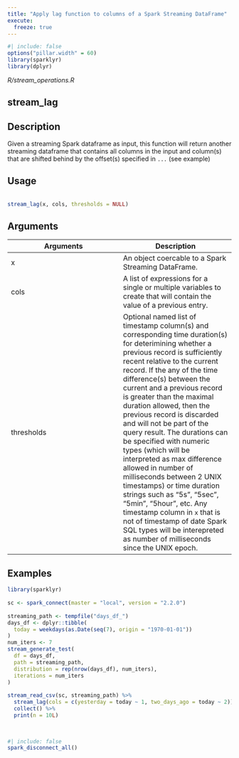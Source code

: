 ```yaml
---
title: "Apply lag function to columns of a Spark Streaming DataFrame"
execute:
  freeze: true
---
```


```r
#| include: false
options("pillar.width" = 60)
library(sparklyr) 
library(dplyr)
```

*R/stream_operations.R*

## stream_lag

## Description
 Given a streaming Spark dataframe as input, this function will return another streaming dataframe that contains all columns in the input and column(s) that are shifted behind by the offset(s) specified in `...` (see example) 


## Usage
```r
 
stream_lag(x, cols, thresholds = NULL) 
```

## Arguments
|Arguments|Description|
|---|---|
| x | An object coercable to a Spark Streaming DataFrame. |
| cols | A list of expressions for a single or multiple variables to create that will contain the value of a previous entry. |
| thresholds | Optional named list of timestamp column(s) and corresponding time duration(s) for deterimining whether a previous record is sufficiently recent relative to the current record. If the any of the time difference(s) between the current and a previous record is greater than the maximal duration allowed, then the previous record is discarded and will not be part of the query result. The durations can be specified with numeric types (which will be interpreted as max difference allowed in number of milliseconds between 2 UNIX timestamps) or time duration strings such as "5s", "5sec", "5min", "5hour", etc. Any timestamp column in `x` that is not of timestamp of date Spark SQL types will be interepreted as number of milliseconds since the UNIX epoch. |





## Examples
```r
 
 
library(sparklyr) 
 
sc <- spark_connect(master = "local", version = "2.2.0") 
 
streaming_path <- tempfile("days_df_") 
days_df <- dplyr::tibble( 
  today = weekdays(as.Date(seq(7), origin = "1970-01-01")) 
) 
num_iters <- 7 
stream_generate_test( 
  df = days_df, 
  path = streaming_path, 
  distribution = rep(nrow(days_df), num_iters), 
  iterations = num_iters 
) 
 
stream_read_csv(sc, streaming_path) %>% 
  stream_lag(cols = c(yesterday = today ~ 1, two_days_ago = today ~ 2)) %>% 
  collect() %>% 
  print(n = 10L) 
 
 
```



```r
#| include: false
spark_disconnect_all()
```

